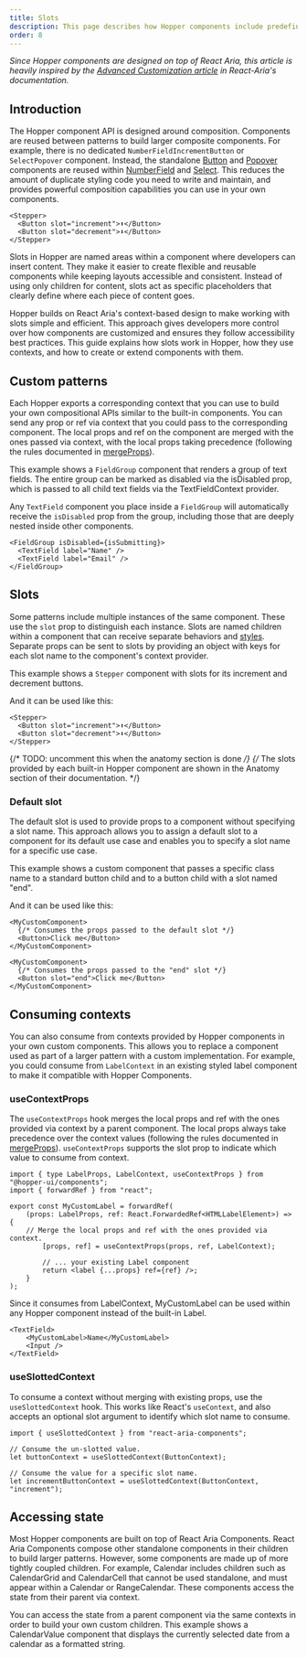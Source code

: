 ```yaml
---
title: Slots
description: This page describes how Hopper components include predefined layouts that you can insert elements into via slots. Slots are named areas in a component that receive children and provide style and layout for them.
order: 8
---
```


_Since Hopper components are designed on top of React Aria, this article is heavily inspired by the [Advanced Customization article](https://react-spectrum.adobe.com/react-aria/advanced.html#slots) in React-Aria's documentation._

## Introduction

The Hopper component API is designed around composition. Components are reused between patterns to build larger composite components. For example, there is no dedicated `NumberFieldIncrementButton` or `SelectPopover` component. Instead, the standalone [Button](../buttons/Button) and [Popover](../overlays/Popover) components are reused within [NumberField](../forms/NumberField) and [Select](../pickers/Select). This reduces the amount of duplicate styling code you need to write and maintain, and provides powerful composition capabilities you can use in your own components.

```tsx
<Stepper>
  <Button slot="increment">⬆</Button>
  <Button slot="decrement">⬇</Button>
</Stepper>
```

Slots in Hopper are named areas within a component where developers can insert content. They make it easier to create flexible and reusable components while keeping layouts accessible and consistent. Instead of using only children for content, slots act as specific placeholders that clearly define where each piece of content goes.

Hopper builds on React Aria's context-based design to make working with slots simple and efficient. This approach gives developers more control over how components are customized and ensures they follow accessibility best practices. This guide explains how slots work in Hopper, how they use contexts, and how to create or extend components with them.

## Custom patterns

Each Hopper exports a corresponding context that you can use to build your own compositional APIs similar to the built-in components. You can send any prop or ref via context that you could pass to the corresponding component. The local props and ref on the component are merged with the ones passed via context, with the local props taking precedence (following the rules documented in [mergeProps](https://react-spectrum.adobe.com/react-aria/mergeProps.html)).

This example shows a `FieldGroup` component that renders a group of text fields. The entire group can be marked as disabled via the isDisabled prop, which is passed to all child text fields via the TextFieldContext provider.

<CodeOnlyExample src="HopperProvider/docs/slots/custom-patterns" isOpen />

Any `TextField` component you place inside a `FieldGroup` will automatically receive the `isDisabled` prop from the group, including those that are deeply nested inside other components.

```tsx
<FieldGroup isDisabled={isSubmitting}>
  <TextField label="Name" />
  <TextField label="Email" />
</FieldGroup>
```

## Slots

Some patterns include multiple instances of the same component. These use the `slot` prop to distinguish each instance. Slots are named children within a component that can receive separate behaviors and [styles](./styling.mdx). Separate props can be sent to slots by providing an object with keys for each slot name to the component's context provider.

This example shows a `Stepper` component with slots for its increment and decrement buttons.


<CodeOnlyExample src="HopperProvider/docs/slots/slots" isOpen />

And it can be used like this:

```tsx
<Stepper>
  <Button slot="increment">⬆</Button>
  <Button slot="decrement">⬇</Button>
</Stepper>
```

{/* TODO: uncomment this when the anatomy section is done */}
{/* The slots provided by each built-in Hopper component are shown in the Anatomy section of their documentation. */}

### Default slot

The default slot is used to provide props to a component without specifying a slot name. This approach allows you to assign a default slot to a component for its default use case and enables you to specify a slot name for a specific use case.

This example shows a custom component that passes a specific class name to a standard button child and to a button child with a slot named "end".

<CodeOnlyExample src="HopperProvider/docs/slots/default-slot" isOpen />

And it can be used like this:

```tsx
<MyCustomComponent>
  {/* Consumes the props passed to the default slot */}
  <Button>Click me</Button>
</MyCustomComponent>

<MyCustomComponent>
  {/* Consumes the props passed to the "end" slot */}
  <Button slot="end">Click me</Button>
</MyCustomComponent>
```

## Consuming contexts

You can also consume from contexts provided by Hopper components in your own custom components. This allows you to replace a component used as part of a larger pattern with a custom implementation. For example, you could consume from `LabelContext` in an existing styled label component to make it compatible with Hopper Components.

### useContextProps

The `useContextProps` hook merges the local props and ref with the ones provided via context by a parent component. The local props always take precedence over the context values (following the rules documented in [mergeProps](https://react-spectrum.adobe.com/react-aria/mergeProps.html)). `useContextProps` supports the slot prop to indicate which value to consume from context.

```tsx
import { type LabelProps, LabelContext, useContextProps } from "@hopper-ui/components";
import { forwardRef } from "react";

export const MyCustomLabel = forwardRef(
    (props: LabelProps, ref: React.ForwardedRef<HTMLLabelElement>) => {
    // Merge the local props and ref with the ones provided via context.
        [props, ref] = useContextProps(props, ref, LabelContext);

        // ... your existing Label component
        return <label {...props} ref={ref} />;
    }
);
```

Since it consumes from LabelContext, MyCustomLabel can be used within any Hopper component instead of the built-in Label.

```tsx
<TextField>
    <MyCustomLabel>Name</MyCustomLabel>
    <Input />
</TextField>
```

### useSlottedContext

To consume a context without merging with existing props, use the `useSlottedContext` hook. This works like React's `useContext`, and also accepts an optional slot argument to identify which slot name to consume.

```tsx
import { useSlottedContext } from "react-aria-components";

// Consume the un-slotted value.
let buttonContext = useSlottedContext(ButtonContext);

// Consume the value for a specific slot name.
let incrementButtonContext = useSlottedContext(ButtonContext, "increment");
```

## Accessing state

Most Hopper components are built on top of React Aria Components. React Aria Components compose other standalone components in their children to build larger patterns. However, some components are made up of more tightly coupled children. For example, Calendar includes children such as CalendarGrid and CalendarCell that cannot be used standalone, and must appear within a Calendar or RangeCalendar. These components access the state from their parent via context.

You can access the state from a parent component via the same contexts in order to build your own custom children. This example shows a CalendarValue component that displays the currently selected date from a calendar as a formatted string.

